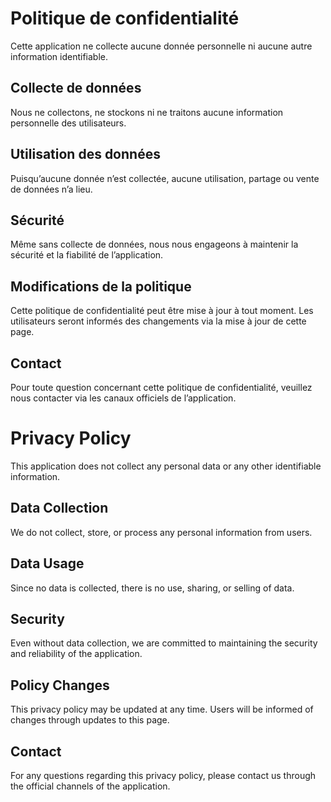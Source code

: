 # Politique de confidentialité

Cette application ne collecte aucune donnée personnelle ni aucune autre information identifiable.

## Collecte de données

Nous ne collectons, ne stockons ni ne traitons aucune information personnelle des utilisateurs.

## Utilisation des données

Puisqu’aucune donnée n’est collectée, aucune utilisation, partage ou vente de données n’a lieu.

## Sécurité

Même sans collecte de données, nous nous engageons à maintenir la sécurité et la fiabilité de l’application.

## Modifications de la politique

Cette politique de confidentialité peut être mise à jour à tout moment. Les utilisateurs seront informés des changements via la mise à jour de cette page.

## Contact

Pour toute question concernant cette politique de confidentialité, veuillez nous contacter via les canaux officiels de l’application.




# Privacy Policy

This application does not collect any personal data or any other identifiable information.

## Data Collection

We do not collect, store, or process any personal information from users.

## Data Usage

Since no data is collected, there is no use, sharing, or selling of data.

## Security

Even without data collection, we are committed to maintaining the security and reliability of the application.

## Policy Changes

This privacy policy may be updated at any time. Users will be informed of changes through updates to this page.

## Contact

For any questions regarding this privacy policy, please contact us through the official channels of the application.
